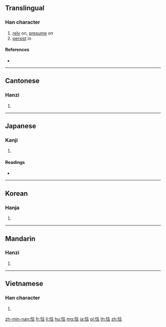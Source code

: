 {{character info/new}}
==Translingual==

===Han character===
{{Han char|rn=61|rad=心|as=05|sn=8|four=94060|canj=PJR|ids=⿰忄古}}

# [[rely]] on, [[presume]] on
# [[persist]] in

====References====
* {{Han ref|kx=0380.220|dkj=10454|dj=0708.220|hdz=42283.090|uh=6019|ud=24601|bh=CC7C|bd=52348}}

----

==Cantonese==

===Hanzi===
{{yue-hanzi|jyut=wu6|y=wu6}}

# {{defn|lang=yue|sort=心05}}

----

==Japanese==

===Kanji===
{{ja-kanji|grade=|rs=心05}}

# {{defn|lang=ja|sort=心05}}

====Readings====
* {{ja-readings|on=[[こ]] (ko)|kun=[[たのむ]] (tanomu)}}

----

==Korean==

===Hanja===
{{ko-hanja|hangeul=호|eumhun=|rv=ho|mr=ho|y=ho}}

# {{defn|lang=ko|sort=心05}}

----

==Mandarin==

===Hanzi===
{{cmn-hanzi|pin=[[hù]] ([[hu4]])|wg=hu<sup>4</sup>}}

# {{defn|lang=cmn|sort=心05}}

----

==Vietnamese==

===Han character===
{{vi-hantu|[[hộ]], [[hỗ]]|rs=心05}}

# {{defn|lang=vi|sort=心05}}

[[zh-min-nan:怙]]
[[fr:怙]]
[[li:怙]]
[[hu:怙]]
[[mg:怙]]
[[ja:怙]]
[[pl:怙]]
[[th:怙]]
[[zh:怙]]